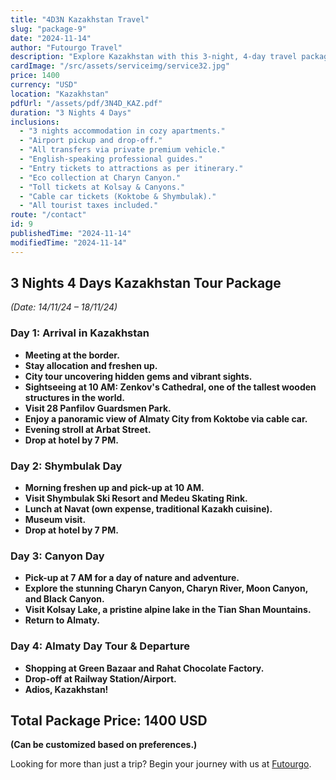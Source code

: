 ```yaml
---
title: "4D3N Kazakhstan Travel"
slug: "package-9"
date: "2024-11-14"
author: "Futourgo Travel"
description: "Explore Kazakhstan with this 3-night, 4-day travel package. Discover breathtaking landscapes, cultural wonders, and exciting adventures."
cardImage: "/src/assets/serviceimg/service32.jpg"
price: 1400
currency: "USD"
location: "Kazakhstan"
pdfUrl: "/assets/pdf/3N4D_KAZ.pdf"
duration: "3 Nights 4 Days"
inclusions:
  - "3 nights accommodation in cozy apartments."
  - "Airport pickup and drop-off."
  - "All transfers via private premium vehicle."
  - "English-speaking professional guides."
  - "Entry tickets to attractions as per itinerary."
  - "Eco collection at Charyn Canyon."
  - "Toll tickets at Kolsay & Canyons."
  - "Cable car tickets (Koktobe & Shymbulak)."
  - "All tourist taxes included."
route: "/contact"
id: 9
publishedTime: "2024-11-14"
modifiedTime: "2024-11-14"
---
```


## 3 Nights 4 Days Kazakhstan Tour Package  
*(Date: 14/11/24 – 18/11/24)*  

### Day 1: Arrival in Kazakhstan  
- **Meeting at the border.**  
- **Stay allocation and freshen up.**  
- **City tour uncovering hidden gems and vibrant sights.**  
- **Sightseeing at 10 AM: Zenkov's Cathedral, one of the tallest wooden structures in the world.**  
- **Visit 28 Panfilov Guardsmen Park.**  
- **Enjoy a panoramic view of Almaty City from Koktobe via cable car.**  
- **Evening stroll at Arbat Street.**  
- **Drop at hotel by 7 PM.**  

### Day 2: Shymbulak Day  
- **Morning freshen up and pick-up at 10 AM.**  
- **Visit Shymbulak Ski Resort and Medeu Skating Rink.**  
- **Lunch at Navat (own expense, traditional Kazakh cuisine).**  
- **Museum visit.**  
- **Drop at hotel by 7 PM.**  

### Day 3: Canyon Day  
- **Pick-up at 7 AM for a day of nature and adventure.**  
- **Explore the stunning Charyn Canyon, Charyn River, Moon Canyon, and Black Canyon.**  
- **Visit Kolsay Lake, a pristine alpine lake in the Tian Shan Mountains.**  
- **Return to Almaty.**  

### Day 4: Almaty Day Tour & Departure  
- **Shopping at Green Bazaar and Rahat Chocolate Factory.**  
- **Drop-off at Railway Station/Airport.**  
- **Adios, Kazakhstan!**  

## Total Package Price: 1400 USD  
**(Can be customized based on preferences.)**  

Looking for more than just a trip? Begin your journey with us at [Futourgo](https://www.futourgo.com).
